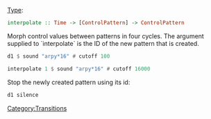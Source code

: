 [[Category:Transitions]]

[[Type signature|Type]]: <syntaxhighlight lang="haskell" inline>interpolate :: Time -> [ControlPattern] -> ControlPattern</syntaxhighlight>

Morph control values between patterns in four cycles.  The argument supplied to `interpolate` is the ID of the new pattern that is created.

<syntaxhighlight lang="haskell" inline>
d1 $ sound "arpy*16" # cutoff 100
</syntaxhighlight>

<syntaxhighlight lang="haskell" inline>
interpolate 1 $ sound "arpy*16" # cutoff 16000
</syntaxhighlight>

Stop the newly created pattern using its id:

<syntaxhighlight lang="haskell" inline>
d1 silence
</syntaxhighlight>